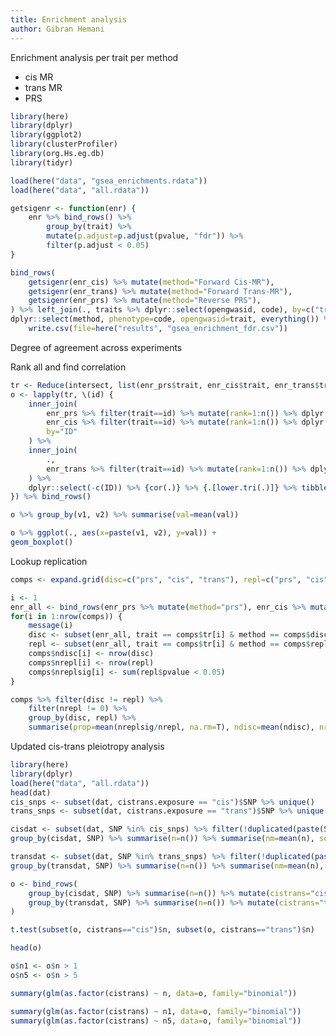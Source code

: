 ```yaml
---
title: Enrichment analysis
author: Gibran Hemani
---
```


Enrichment analysis per trait per method

- cis MR
- trans MR
- PRS

```r
library(here)
library(dplyr)
library(ggplot2)
library(clusterProfiler)
library(org.Hs.eg.db)
library(tidyr)

load(here("data", "gsea_enrichments.rdata"))
load(here("data", "all.rdata"))
```

```r
getsigenr <- function(enr) {
    enr %>% bind_rows() %>%
        group_by(trait) %>%
        mutate(p.adjust=p.adjust(pvalue, "fdr")) %>%
        filter(p.adjust < 0.05)
}

bind_rows(
    getsigenr(enr_cis) %>% mutate(method="Forward Cis-MR"),
    getsigenr(enr_trans) %>% mutate(method="Forward Trans-MR"),
    getsigenr(enr_prs) %>% mutate(method="Reverse PRS"),
) %>% left_join(., traits %>% dplyr::select(opengwasid, code), by=c("trait"="opengwasid")) %>%
dplyr::select(method, phenotype=code, opengwasid=trait, everything()) %>%
    write.csv(file=here("results", "gsea_enrichment_fdr.csv"))
```

Degree of agreement across experiments

Rank all and find correlation

```r
tr <- Reduce(intersect, list(enr_prs$trait, enr_cis$trait, enr_trans$trait))
o <- lapply(tr, \(id) {
    inner_join(
        enr_prs %>% filter(trait==id) %>% mutate(rank=1:n()) %>% dplyr::select(ID, prs=rank),
        enr_cis %>% filter(trait==id) %>% mutate(rank=1:n()) %>% dplyr::select(ID, cis=rank),
        by="ID"
    ) %>%
    inner_join(
        ., 
        enr_trans %>% filter(trait==id) %>% mutate(rank=1:n()) %>% dplyr::select(ID, trans=rank),
    ) %>%
    dplyr::select(-c(ID)) %>% {cor(.)} %>% {.[lower.tri(.)]} %>% tibble(id, v1 = c("cis", "prs", "trans"), v2 = c("prs", "trans", "cis"), val=.)
}) %>% bind_rows()

o %>% group_by(v1, v2) %>% summarise(val=mean(val))
```

```r
o %>% ggplot(., aes(x=paste(v1, v2), y=val)) +
geom_boxplot() 
```

Lookup replication

```r
comps <- expand.grid(disc=c("prs", "cis", "trans"), repl=c("prs", "cis", "trans"), tr=tr)

i <- 1
enr_all <- bind_rows(enr_prs %>% mutate(method="prs"), enr_cis %>% mutate(method="cis"), enr_trans %>% mutate(method="trans"))
for(i in 1:nrow(comps)) {
    message(i)
    disc <- subset(enr_all, trait == comps$tr[i] & method == comps$disc[i]) %>% filter(pvalue < 0.05)
    repl <- subset(enr_all, trait == comps$tr[i] & method == comps$repl[i] & ID %in% disc$ID)
    comps$ndisc[i] <- nrow(disc)
    comps$nrepl[i] <- nrow(repl)
    comps$nreplsig[i] <- sum(repl$pvalue < 0.05)
}

comps %>% filter(disc != repl) %>%
    filter(nrepl != 0) %>%
    group_by(disc, repl) %>%
    summarise(prop=mean(nreplsig/nrepl, na.rm=T), ndisc=mean(ndisc), nrepl=mean(nrepl))
```



Updated cis-trans pleiotropy analysis

```r
library(here)
library(dplyr)
load(here("data", "all.rdata"))
head(dat)
cis_snps <- subset(dat, cistrans.exposure == "cis")$SNP %>% unique()
trans_snps <- subset(dat, cistrans.exposure == "trans")$SNP %>% unique()

cisdat <- subset(dat, SNP %in% cis_snps) %>% filter(!duplicated(paste(SNP, id.exposure)))
group_by(cisdat, SNP) %>% summarise(n=n()) %>% summarise(nm=mean(n), sd=sd(n), min=min(n), max=max(n))

transdat <- subset(dat, SNP %in% trans_snps) %>% filter(!duplicated(paste(SNP, id.exposure)))
group_by(transdat, SNP) %>% summarise(n=n()) %>% summarise(nm=mean(n), sd=sd(n), min=min(n), max=max(n))

o <- bind_rows(
    group_by(cisdat, SNP) %>% summarise(n=n()) %>% mutate(cistrans="cis"),
    group_by(transdat, SNP) %>% summarise(n=n()) %>% mutate(cistrans="trans"),
)

t.test(subset(o, cistrans=="cis")$n, subset(o, cistrans=="trans")$n)

head(o)

o$n1 <- o$n > 1
o$n5 <- o$n > 5

summary(glm(as.factor(cistrans) ~ n, data=o, family="binomial"))

summary(glm(as.factor(cistrans) ~ n1, data=o, family="binomial"))
summary(glm(as.factor(cistrans) ~ n5, data=o, family="binomial"))
```

